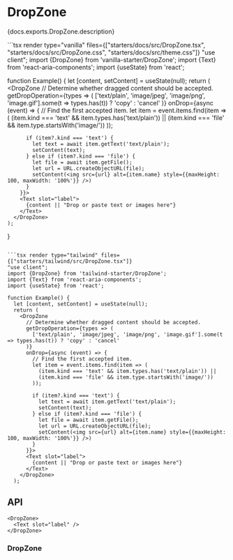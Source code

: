 

# DropZone

<PageDescription>{docs.exports.DropZone.description}</PageDescription>

<ExampleSwitcher>
  ```tsx render type="vanilla" files={["starters/docs/src/DropZone.tsx", "starters/docs/src/DropZone.css", "starters/docs/src/theme.css"]}
  "use client";
  import {DropZone} from 'vanilla-starter/DropZone';
  import {Text} from 'react-aria-components';
  import {useState} from 'react';

  function Example() {
    let [content, setContent] = useState(null);
    return (
      <DropZone
        // Determine whether dragged content should be accepted.
        getDropOperation={types => (
          ['text/plain', 'image/jpeg', 'image/png', 'image.gif'].some(t => types.has(t))
            ? 'copy' 
            : 'cancel'
        )}
        onDrop={async (event) => {
          // Find the first accepted item.
          let item = event.items.find(item => (
            (item.kind === 'text' && item.types.has('text/plain')) ||
            (item.kind === 'file' && item.type.startsWith('image/'))
          ));

          if (item?.kind === 'text') {
            let text = await item.getText('text/plain');
            setContent(text);
          } else if (item?.kind === 'file') {
            let file = await item.getFile();
            let url = URL.createObjectURL(file);
            setContent(<img src={url} alt={item.name} style={{maxHeight: 100, maxWidth: '100%'}} />)
          }
        }}>
        <Text slot="label">
          {content || "Drop or paste text or images here"}
        </Text>
      </DropZone>
    );
  }
  ```

  ```tsx render type="tailwind" files={["starters/tailwind/src/DropZone.tsx"]}
  "use client";
  import {DropZone} from 'tailwind-starter/DropZone';
  import {Text} from 'react-aria-components';
  import {useState} from 'react';

  function Example() {
    let [content, setContent] = useState(null);
    return (
      <DropZone
        // Determine whether dragged content should be accepted.
        getDropOperation={types => (
          ['text/plain', 'image/jpeg', 'image/png', 'image.gif'].some(t => types.has(t)) ? 'copy' : 'cancel'
        )}
        onDrop={async (event) => {
          // Find the first accepted item.
          let item = event.items.find(item => (
            (item.kind === 'text' && item.types.has('text/plain')) ||
            (item.kind === 'file' && item.type.startsWith('image/'))
          ));

          if (item?.kind === 'text') {
            let text = await item.getText('text/plain');
            setContent(text);
          } else if (item?.kind === 'file') {
            let file = await item.getFile();
            let url = URL.createObjectURL(file);
            setContent(<img src={url} alt={item.name} style={{maxHeight: 100, maxWidth: '100%'}} />)
          }
        }}>
        <Text slot="label">
          {content || "Drop or paste text or images here"}
        </Text>
      </DropZone>
    );
  ```
</ExampleSwitcher>

## API

```tsx links={{DropZone: '#dropzone'}}
<DropZone>
  <Text slot="label" />
</DropZone>
```

### DropZone

<PropTable component={docs.exports.DropZone} links={docs.links} />

<StateTable defaultClassName="react-aria-DropZone" properties={docs.exports.DropZoneRenderProps.properties} />
